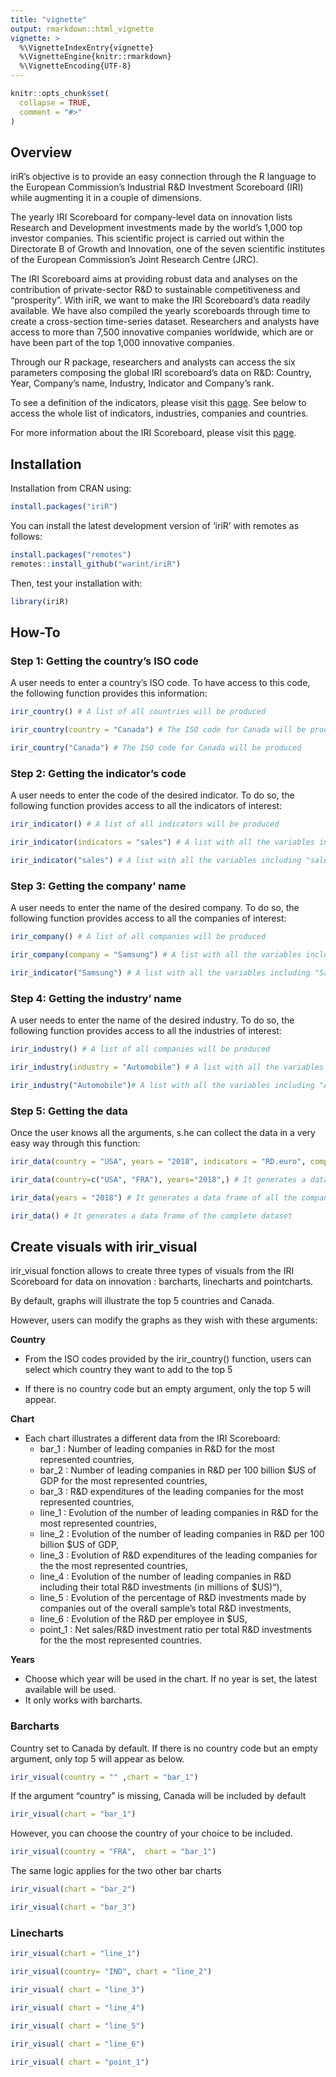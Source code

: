 ```yaml
---
title: "vignette"
output: rmarkdown::html_vignette
vignette: >
  %\VignetteIndexEntry{vignette}
  %\VignetteEngine{knitr::rmarkdown}
  %\VignetteEncoding{UTF-8}
---
```


```r
knitr::opts_chunk$set(
  collapse = TRUE,
  comment = "#>"
)
```

## Overview

iriR's objective is to provide an easy connection through the R language to the European Commission's Industrial R&D Investment Scoreboard (IRI) while augmenting it in a couple of dimensions.
 
The yearly IRI Scoreboard for company-level data on innovation lists Research and Development investments made by the world's 1,000 top investor companies. This scientific project is carried out within the Directorate B of Growth and Innovation, one of the seven scientific institutes of the European Commission's Joint Research Centre (JRC).

The IRI Scoreboard aims at providing robust data and analyses on the contribution of private-sector R&D to sustainable competitiveness and "prosperity".  With iriR, we want to make the IRI Scoreboard's data readily available. We have also compiled the yearly scoreboards through time to create a cross-section time-series dataset. Researchers and analysts have access to more than 7,500 innovative companies worldwide, which are or have been part of the top 1,000 innovative companies.

Through our R package, researchers and analysts can access the six parameters composing the global IRI scoreboard's data on R&D: Country, Year, Company's name, Industry, Indicator and Company's rank.

To see a definition of the indicators, please visit this [page](https://iri.jrc.ec.europa.eu/sites/default/files/2019-12/SB2019_Final_18Dec2019_0.pdf). See below to access the whole list of indicators, industries, companies and countries.

For more information about the IRI Scoreboard, please visit this [page](https://iri.jrc.ec.europa.eu/home/).

## Installation

Installation from CRAN using:

```r
install.packages("iriR")
```

You can install the latest development version of 'iriR' with remotes as follows:

```r
install.packages("remotes")
remotes::install_github("warint/iriR")
```

Then, test your installation with: 

```r
library(iriR)
```

## How-To

### Step 1: Getting the country's ISO code

A user needs to enter a country's ISO code. To have access to this code, the following function provides this information:

```r
irir_country() # A list of all countries will be produced

irir_country(country = "Canada") # The ISO code for Canada will be produced

irir_country("Canada") # The ISO code for Canada will be produced
```

### Step 2: Getting the indicator's code

A user needs to enter the code of the desired indicator. To do so, the following function provides access to all the indicators of interest:

```r
irir_indicator() # A list of all indicators will be produced

irir_indicator(indicators = "sales") # A list with all the variables including "sales" will be produced

irir_indicator("sales") # A list with all the variables including "sales" will be produced
```

### Step 3: Getting the company' name

A user needs to enter the name of the desired company. To do so, the following function provides access to all the companies of interest:

```r
irir_company() # A list of all companies will be produced

irir_company(company = "Samsung") # A list with all the variables including "Samsung" will be produced

irir_indicator("Samsung") # A list with all the variables including "Samsung" will be produced
```

### Step 4: Getting the industry' name

A user needs to enter the name of the desired industry. To do so, the following function provides access to all the industries of interest:


```r
irir_industry() # A list of all companies will be produced

irir_industry(industry = "Automobile") # A list with all the variables including "Automobile" will be produced

irir_industry("Automobile")# A list with all the variables including "Automobile" will be produced
```



### Step 5: Getting the data

Once the user knows all the arguments, s.he can collect the data in a very easy way through this function:

```r
irir_data(country = "USA", years = "2018", indicators = "RD.euro", company = "FORD MOTOR", industry = "Automobiles & Parts", rank = 14)  # It generates a data frame of the overall IRI data for American company "FORD MOTOR" in 2018.

irir_data(country=c("USA", "FRA"), years="2018",) # It generates a data frame of all the companies data from all the industries for the USA and France in 2018.

irir_data(years = "2018") # It generates a data frame of all the companies data for from all the industries for all the countries in 2018.

irir_data() # It generates a data frame of the complete dataset
```

## Create visuals with irir_visual

irir_visual fonction allows to create three types of visuals from the IRI Scoreboard for data on innovation : barcharts, linecharts and pointcharts.

By default, graphs will illustrate the top 5 countries and Canada. 

However, users can modify the graphs as they wish with these arguments:

**Country**

- From the ISO codes provided by the irir_country() function, users can select which country they want to add to the top 5 

- If there is no country code but an empty argument, only the top 5 will appear.

**Chart**

- Each chart illustrates a different data from the IRI Scoreboard:
  - bar_1 : Number of leading companies in R&D for the most represented countries,
  - bar_2 : Number of leading companies in R&D per 100 billion $US of GDP for the most represented countries,
  - bar_3 : R&D expenditures of the leading companies for the most represented countries,
  - line_1 : Evolution of the number of leading companies in R&D for the most represented countries,
  - line_2 : Evolution of the number of leading companies in R&D per 100 billion $US of GDP,
  - line_3 : Evolution of R&D expenditures of the leading companies for the the most represented countries,
  - line_4 : Evolution of the number of leading companies in R&D including their total R&D investments (in millions of $US)"),
  - line_5 : Evolution of the percentage of R&D investments made by companies out of the overall sample's total R&D investments,
  - line_6 : Evolution of the R&D per employee in $US,
  - point_1 : Net sales/R&D investment ratio per total R&D investments for the the most represented countries.
  
**Years**  

- Choose which year will be used in the chart. If no year is set, the latest available will be used. 
- It only works with barcharts.

### Barcharts

Country set to Canada by default. If there is no country code but an empty argument, only top 5 will appear as below. 

```r
irir_visual(country = "" ,chart = "bar_1")
```

If the argument "country" is missing, Canada will be included by default

```r
irir_visual(chart = "bar_1")
```

However, you can choose the country of your choice to be included.

```r
irir_visual(country = "FRA",  chart = "bar_1")
```

The same logic applies for the two other bar charts


```r
irir_visual(chart = "bar_2")
```


```r
irir_visual(chart = "bar_3")
```

### Linecharts

```r
irir_visual(chart = "line_1")
```


```r
irir_visual(country= "IND", chart = "line_2")
```

```r
irir_visual( chart = "line_3")
```
```r
irir_visual( chart = "line_4")
```

```r
irir_visual( chart = "line_5")
```

```r
irir_visual( chart = "line_6")
```

```r
irir_visual( chart = "point_1")
```
